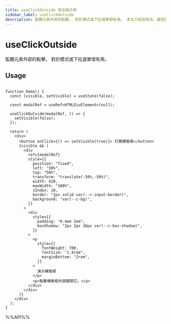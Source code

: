 ```yaml
---
title: useClickOutside 用法與示例
sidebar_label: useClickOutside
description: 監聽元素外部的點擊。 對於模式或下拉選單很有用。 本文介紹其用法、最佳實踐與代碼示例。適用於 React 開發中需要處理副作用的場景。
---
```

# useClickOutside

監聽元素外部的點擊。 對於模式或下拉選單很有用。


## Usage

```tsx live

function Demo() {
  const [visible, setVisible] = useState(false);

  const modalRef = useRef<HTMLDivElement>(null);

  useClickOutside(modalRef, () => {
    setVisible(false);
  });

  return (
    <div>
      <button onClick={() => setVisible(true)}> 打開模態框</button>
      {visible && (
        <div
          ref={modalRef}
          style={{
            position: "fixed",
            left: "50%",
            top: "50%",
            transform: "translate(-50%,-50%)",
            width: 420,
            maxWidth: "100%",
            zIndex: 10,
            border: "1px solid var(--c-input-border)",
            background: "var(--c-bg)",
          }}
        >
          <div
            style={{
              padding: "0.4em 2em",
              boxShadow: "2px 2px 10px var(--c-box-shadow)",
            }}
          >
            <p
              style={{
                fontWeight: 700,
                fontSize: "1.4rem",
                marginBottom: "2rem",
              }}
            >
              演示模態框
            </p>
            <p>點擊模態框外部關閉它。</p>
          </div>
        </div>
      )}
    </div>
  );
}

```

%%API%%